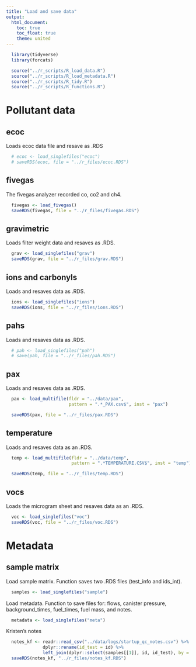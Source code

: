```yaml
---
title: "Load and save data"
output:
  html_document:
    toc: true
    toc_float: true
    theme: united
---
```


```r
  library(tidyverse)
  library(forcats)
```

```r
  source("../r_scripts/R_load_data.R")
  source("../r_scripts/R_load_metadata.R")
  source("../r_scripts/R_tidy.R")
  source("../r_scripts/R_functions.R")
```

# Pollutant data

## ecoc

Loads ecoc data file and resave as .RDS

```r
  # ecoc <- load_singlefiles("ecoc")
  # saveRDS(ecoc, file = "../r_files/ecoc.RDS")
```

## fivegas

The fivegas analyzer recorded co, co2 and ch4.

```r
  fivegas <- load_fivegas()
  saveRDS(fivegas, file = "../r_files/fivegas.RDS")
```

## gravimetric

Loads filter weight data and resaves as .RDS.

```r
  grav <- load_singlefiles("grav")
  saveRDS(grav, file = "../r_files/grav.RDS")
```

## ions and carbonyls

Loads and resaves data as .RDS.

```r
  ions <- load_singlefiles("ions")
  saveRDS(ions, file = "../r_files/ions.RDS")
```

## pahs

Loads and resaves data as .RDS.

```r
  # pah <- load_singlefiles("pah")
  # save(pah, file = "../r_files/pah.RDS")
```

## pax

Loads and resaves data as .RDS.

```r
  pax <- load_multifile(fldr = "../data/pax",
                        pattern = ".*_PAX.csv$", inst = "pax")

  saveRDS(pax, file = "../r_files/pax.RDS")
```

## temperature

Loads and resaves data as an .RDS.

```r
  temp <- load_multifile(fldr = "../data/temp",
                         pattern = ".*TEMPERATURE.CSV$", inst = "temp")

  saveRDS(temp, file = "../r_files/temp.RDS")
```

## vocs

Loads the microgram sheet and resaves data as an .RDS.
 
```r
  voc <- load_singlefiles("voc")
  saveRDS(voc, file = "../r_files/voc.RDS")
```

# Metadata

## sample matrix

Load sample matrix. Function saves two .RDS files (test_info and ids_int).

```r
  samples <- load_singlefiles("sample")
```

Load metadata. Function to save files for: flows, canister pressure, background_times, fuel_times, fuel mass, and notes.

```r
  metadata <- load_singlefiles("meta")
```

Kristen's notes

```r
  notes_kf <- readr::read_csv("../data/logs/startup_qc_notes.csv") %>%
              dplyr::rename(id_test = id) %>%
              left_join(dplyr::select(samples[[1]], id, id_test), by = "id_test")
  saveRDS(notes_kf, "../r_files/notes_kf.RDS")
```

